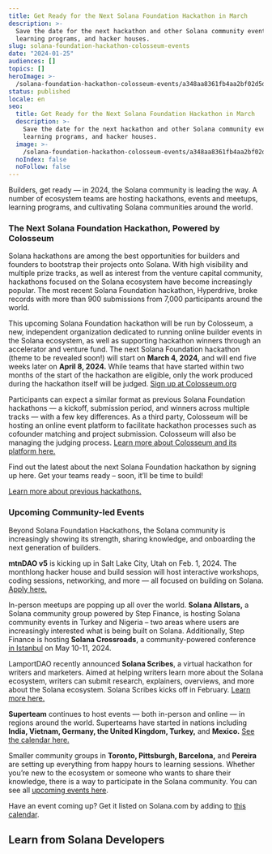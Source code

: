 ```yaml
---
title: Get Ready for the Next Solana Foundation Hackathon in March
description: >-
  Save the date for the next hackathon and other Solana community events,
  learning programs, and hacker houses.
slug: solana-foundation-hackathon-colosseum-events
date: "2024-01-25"
audiences: []
topics: []
heroImage: >-
  /solana-foundation-hackathon-colosseum-events/a348aa8361fb4aa2bf02d5dc805501c9.jpg
status: published
locale: en
seo:
  title: Get Ready for the Next Solana Foundation Hackathon in March
  description: >-
    Save the date for the next hackathon and other Solana community events,
    learning programs, and hacker houses.
  image: >-
    /solana-foundation-hackathon-colosseum-events/a348aa8361fb4aa2bf02d5dc805501c9.jpg
  noIndex: false
  noFollow: false
---
```


Builders, get ready — in 2024, the Solana community is leading the way. A number of ecosystem teams are hosting hackathons, events and meetups, learning programs, and cultivating Solana communities around the world.

### The Next Solana Foundation Hackathon, Powered by Colosseum

Solana hackathons are among the best opportunities for builders and founders to bootstrap their projects onto Solana. With high visibility and multiple prize tracks, as well as interest from the venture capital community, hackathons focused on the Solana ecosystem have become increasingly popular. The most recent Solana Foundation hackathon, Hyperdrive, broke records with more than 900 submissions from 7,000 participants around the world.

This upcoming Solana Foundation hackathon will be run by Colosseum, a new, independent organization dedicated to running online builder events in the Solana ecosystem, as well as supporting hackathon winners through an accelerator and venture fund. The next Solana Foundation hackathon (theme to be revealed soon!) will start on **March 4, 2024,** and will end five weeks later on **April 8, 2024.** While teams that have started within two months of the start of the hackathon are eligible, only the work produced during the hackathon itself will be judged. [Sign up at Colosseum.org](https://colosseum.org)

Participants can expect a similar format as previous Solana Foundation hackathons — a kickoff, submission period, and winners across multiple tracks — with a few key differences. As a third party, Colosseum will be hosting an online event platform to facilitate hackathon processes such as cofounder matching and project submission. Colosseum will also be managing the judging process. [Learn more about Colosseum and its platform here.](https://www.google.com/url?q=https://blog.colosseum.org/introducing-colosseum/&sa=D&source=docs&ust=1706207829848737&usg=AOvVaw37rCxWB_-15DHIMw8rBhxt)

Find out the latest about the next Solana Foundation hackathon by signing up here. Get your teams ready – soon, it’ll be time to build!

[Learn more about previous hackathons.](https://solana.com/hackathon)

### Upcoming Community-led Events

Beyond Solana Foundation Hackathons, the Solana community is increasingly showing its strength, sharing knowledge, and onboarding the next generation of builders.

**mtnDAO v5** is kicking up in Salt Lake City, Utah on Feb. 1, 2024. The monthlong hacker house and build session will host interactive workshops, coding sessions, networking, and more — all focused on building on Solana. [Apply here.](https://tally.so/r/mea8ke)

In-person meetups are popping up all over the world. **Solana Allstars,** a Solana community group powered by Step Finance, is hosting Solana community events in Turkey and Nigeria – two areas where users are increasingly interested what is being built on Solana. Additionally, Step Finance is hosting **Solana Crossroads**, a community-powered conference [in Istanbul](https://www.solanacrossroads.com/) on May 10-11, 2024.

LamportDAO recently announced **Solana Scribes**, a virtual hackathon for writers and marketers. Aimed at helping writers learn more about the Solana ecosystem, writers can submit research, explainers, overviews, and more about the Solana ecosystem. Solana Scribes kicks off in February. [Learn more here.](https://twitter.com/0xMert_/status/1749198288513863700)

**Superteam** continues to host events — both in-person and online — in regions around the world. Superteams have started in nations including **India, Vietnam, Germany, the United Kingdom, Turkey,** and **Mexico.** [See the calendar here.](https://lu.ma/superteam)

Smaller community groups in **Toronto, Pittsburgh, Barcelona,** and **Pereira** are setting up everything from happy hours to learning sessions. Whether you’re new to the ecosystem or someone who wants to share their knowledge, there is a way to participate in the Solana community. You can see all [upcoming events here](https://solana.com/events).

Have an event coming up? Get it listed on Solana.com by adding to [this calendar](https://lu.ma/solanafoundation-community).

## Learn from Solana Developers
